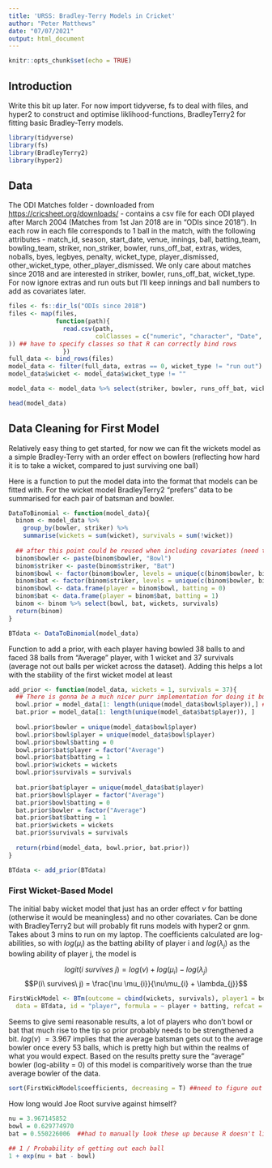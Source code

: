 ---
title: 'URSS: Bradley-Terry Models in Cricket'
author: "Peter Matthews"
date: "07/07/2021"
output: html_document
---

```{r setup, include=FALSE}
knitr::opts_chunk$set(echo = TRUE)
```

## Introduction
Write this bit up later. For now import tidyverse, fs to deal with files, and hyper2 to construct and optimise liklihood-functions, BradleyTerry2 for fitting basic Bradley-Terry models. 
```{r imports, collapse=TRUE, warning=FALSE}
library(tidyverse)
library(fs)
library(BradleyTerry2)
library(hyper2)
```

## Data

The ODI Matches folder - downloaded from <https://cricsheet.org/downloads/> - contains a csv file for each ODI played after March 2004 (Matches from 1st Jan 2018 are in "ODIs since 2018"). In each row in each file corresponds to 1 ball in the match, with the following attributes - match_id, season, start_date, venue, innings, ball, batting_team, bowling_team, striker, non_striker, bowler, runs_off_bat, extras, wides, noballs, byes, legbyes, penalty, wicket_type, player_dismissed, other_wicket_type, other_player_dismissed. 
We only care about matches since 2018 and are interested in striker, bowler, runs_off_bat, wicket_type. For now ignore extras and run outs but I'll keep innings and ball numbers to add as covariates later.


```{r data}
files <- fs::dir_ls("ODIs since 2018")
files <- map(files,
             function(path){
               read.csv(path, 
                        colClasses = c("numeric", "character", "Date", "character",	"numeric",	"numeric",	"character",	"character",	"character",	"character",	"character",	"integer",	"integer",	"integer",	"integer",	"integer",	"integer",	"integer",	"character",	"character",	"character",	"character"
)) ## have to specify classes so that R can correctly bind rows
               })
full_data <- bind_rows(files)
model_data <- filter(full_data, extras == 0, wicket_type != "run out") ## Ignore balls with runs not credited to batsman and wickets not credited to bowler
model_data$wicket <- model_data$wicket_type != ""

model_data <- model_data %>% select(striker, bowler, runs_off_bat, wicket, innings, ball) ##keeping innings and ball numbers as covariates later, when that happens will have to process them more here

head(model_data)
```

## Data Cleaning for First Model

Relatively easy thing to get started, for now we can fit the wickets model as a simple Bradley-Terry with an order effect on bowlers (reflecting how hard it is to take a wicket, compared to just surviving one ball)

Here is a function to put the model data into the format that models can be fitted with. For the wicket model BradleyTerry2 "prefers" data to be summarised for each pair of batsman and bowler.

```{r data_count}
DataToBinomial <- function(model_data){
  binom <- model_data %>% 
    group_by(bowler, striker) %>% 
    summarise(wickets = sum(wicket), survivals = sum(!wicket))
  
  ## after this point could be reused when including covariates (need to change first part to group table differently)
  binom$bowler <- paste(binom$bowler, "Bowl")
  binom$striker <- paste(binom$striker, "Bat")
  binom$bowl <- factor(binom$bowler, levels = unique(c(binom$bowler, binom$striker, "Average")))
  binom$bat <- factor(binom$striker, levels = unique(c(binom$bowler, binom$striker, "Average")))
  binom$bowl <- data.frame(player = binom$bowl, batting = 0)
  binom$bat <- data.frame(player = binom$bat, batting = 1)
  binom <- binom %>% select(bowl, bat, wickets, survivals)
  return(binom)
}

BTdata <- DataToBinomial(model_data)

```

Function to add a prior, with each player having bowled 38 balls to and faced 38 balls from "Average" player, with 1 wicket and 37 survivals (average not out balls per wicket across the dataset). Adding this helps a lot with the stability of the first wicket model at least


```{r priors}
add_prior <- function(model_data, wickets = 1, survivals = 37){
  ## There is gonna be a much nicer purr implementation for doing it but this works for now
  bowl.prior = model_data[1: length(unique(model_data$bowl$player)),] ## creates a dataframe the right size to add stuff to.
  bat.prior = model_data[1: length(unique(model_data$bat$player)), ]
  
  bowl.prior$bowler = unique(model_data$bowl$player)
  bowl.prior$bowl$player = unique(model_data$bowl$player)
  bowl.prior$bowl$batting = 0
  bowl.prior$bat$player = factor("Average")
  bowl.prior$bat$batting = 1
  bowl.prior$wickets = wickets
  bowl.prior$survivals = survivals
  
  bat.prior$bat$player = unique(model_data$bat$player)
  bat.prior$bowl$player = factor("Average")
  bat.prior$bowl$batting = 0
  bat.prior$bowler = factor("Average")
  bat.prior$bat$batting = 1
  bat.prior$wickets = wickets
  bat.prior$survivals = survivals
  
  return(rbind(model_data, bowl.prior, bat.prior))
}

BTdata <- add_prior(BTdata)
```
### First Wicket-Based Model

The initial baby wicket model that just has an order effect $\nu$ for batting (otherwise it would be meaningless) and no other covariates. Can be done with BradleyTerry2 but will probably fit runs models with hyper2 or gnm. Takes about 3 mins to run on my laptop. The coefficients calculated are log-abilities, so with $log(\mu_{i})$ as the batting ability of player i and $log(\lambda_{j})$ as the bowling ability of player j, the model is

$$logit(i\ survives\ j) = log(\nu) + log(\mu_{i}) - log(\lambda_{j}) $$
$$P(i\ survives\ j) = \frac{\nu \mu_{i}}{\nu\mu_{i} + \lambda_{j}}$$

```{r first_model}
FirstWickModel <- BTm(outcome = cbind(wickets, survivals), player1 = bowl, player2 = bat,
  data = BTdata, id = "player", formula = ~ player + batting, refcat = "Average")
```
Seems to give semi reasonable results, a lot of players who don't bowl or bat that much rise to the tip so prior probably needs to be strengthened a bit. $log(\nu) \ = 3.967$ implies that the average batsman gets out to the average bowler once every 53 balls, which is pretty high but within the realms of what you would expect. Based on the results pretty sure the "average" bowler (log-ability = 0) of this model is comparitively worse than the true average bowler of the data. 
```{r results}
sort(FirstWickModel$coefficients, decreasing = T) ##need to figure out how to split into batting and bowling
```
How long would Joe Root survive against himself?
```{r Root}
nu = 3.967145852
bowl = 0.629774970
bat = 0.550226006  ##had to manually look these up because R doesn't like indexing things with spaces, need to fix.

## 1 / Probability of getting out each ball
1 + exp(nu + bat - bowl)
```